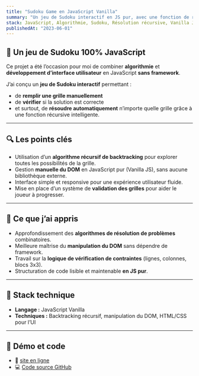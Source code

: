 ```yaml
---
title: "Sudoku Game en JavaScript Vanilla"
summary: "Un jeu de Sudoku interactif en JS pur, avec une fonction de résolution automatique basée sur une récursivité."
stack: JavaScript, Algorithmie, Sudoku, Résolution récursive, Vanilla JS
publishedAt: "2023-06-01"
---
```


## 🧩 Un jeu de Sudoku 100% JavaScript

Ce projet a été l’occasion pour moi de combiner **algorithmie** et **développement d’interface utilisateur** en JavaScript **sans framework**.

J’ai conçu un **jeu de Sudoku interactif** permettant :

- de **remplir une grille manuellement**
- de **vérifier** si la solution est correcte
- et surtout, de **résoudre automatiquement** n’importe quelle grille grâce à une fonction récursive intelligente.

---

## 🔍 Les points clés

- Utilisation d’un **algorithme récursif de backtracking** pour explorer toutes les possibilités de la grille.
- Gestion **manuelle du DOM** en JavaScript pur (Vanilla JS), sans aucune bibliothèque externe.
- Interface simple et responsive pour une expérience utilisateur fluide.
- Mise en place d’un système de **validation des grilles** pour aider le joueur à progresser.

---

## 🧠 Ce que j’ai appris

- Approfondissement des **algorithmes de résolution de problèmes** combinatoires.
- Meilleure maîtrise du **manipulation du DOM** sans dépendre de framework.
- Travail sur la **logique de vérification de contraintes** (lignes, colonnes, blocs 3x3).
- Structuration de code lisible et maintenable **en JS pur**.

---

## 🧰 Stack technique

- **Langage :** JavaScript Vanilla
- **Techniques :** Backtracking récursif, manipulation du DOM, HTML/CSS pour l’UI

---

## 🔗 Démo et code

- 🔗 [site en ligne](https://ryodes.github.io/sudoku/)
- 💻 [Code source GitHub](https://github.com/ryodes/sudoku)

